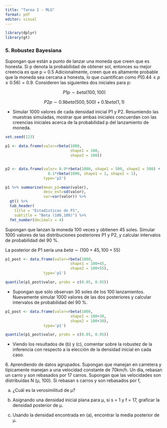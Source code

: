 ```yaml
---
title: "Tarea 2 - MLG"
format: pdf
editor: visual
---
```


```r
library(dplyr)
library(gt)
```

### 5. Robustez Bayesiana 

Supongan que están a punto de lanzar una moneda que creen que es honesta. Si p denota la probabilidad de obtener sol, entonces su mejor creencia es que p = 0.5 Adicionalmente, creen que es altamente probable que la moneda sea cercana a honesta, lo que cuantifican como $P(0.44 ≤ p ≤ 0.56) = 0.9$. Consideren las siguientes dos iniciales para p:

$$
P1 p ∼ beta(100, 100)
$$

$$
P2 p ∼ 0.9beta(500, 500) + 0.1beta(1, 1)
$$

-   Simular 1000 valores de cada densidad inicial P1 y P2. Resumiendo las muestras simuladas, mostrar que ambas iniciales concuerdan con las creencias iniciales acerca de la probabilidad p del lanzamiento de moneda.

```r
set.seed(123)

p1 <- data.frame(valor=rbeta(1000, 
                             shape1 = 100, 
                             shape2 = 100))


p2 <- data.frame(valor= 0.9*rbeta(1000, shape1 = 500, shape2 = 500) +
                   0.1*rbeta(1000, shape1 = 1, shape2 = 1),
                 type='p2')
```

```r
p1 %>% summarise(mean_p1=mean(valor),
                 desv_est=sd(valor),
                 var=var(valor)) %>%
  gt() %>%
  tab_header(
    title = "Estadísticas de P1",
    subtitle = "Beta (100,100)") %>%
  fmt_number(decimals = 4)
```

Supongan que lanzan la moneda 100 veces y obtienen 45 soles. Simular 1000 valores de las distribuciones posteriores P1 y P2, y calcular intervalos de probabilidad del 90 %.

La posterior de P1 sería una $beta\sim(100+45,100+55)$

```r
p1_post <- data.frame(valor=rbeta(1000, 
                             shape1 = 100+45, 
                             shape2 = 100+55),
                 type='p1')

quantile(p1_post$valor, probs = c(0.05, 0.95))
```

-    Supongan que sólo observan 30 soles de los 100 lanzamientos. Nuevamente simular 1000 valores de las dos posteriores y calcular intervalos de probabilidad del 90 %.

```r
p1_post <- data.frame(valor=rbeta(1000, 
                             shape1 = 100+30, 
                             shape2 = 100+30),
                 type='p1')

quantile(p1_post$valor, probs = c(0.05, 0.95))
```

-   Viendo los resultados de (b) y (c), comentar sobre la robustez de la inferencia con respecto a la elección de la densidad inicial en cada caso.

6\. Aprendiendo de datos agrupados. Supongan que manejan en carretera y típicamente manejan a una velocidad constante de 70km/h. Un día, rebasan un carro y son rebasados por 17 carros. Supongan que las velocidades son distribuídas N (µ, 100). Si rebasan s carros y son rebasados por f,

a.  ¿Cuál es la verosimilitud de µ?

b.  Asignando una densidad inicial plana para µ, si s = 1 y f = 17, graficar la densidad posterior de µ.

c.  Usando la densidad encontrada en (a), encontrar la media posterior de µ.
